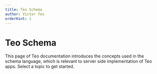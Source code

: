```yaml
---
title: Teo Schema
author: Victor Teo
orderHint: 1
---
```



# Teo Schema

This page of Teo documentation introduces the concepts used in the schema
language, which is relevant to server side implementation of Teo apps. Select
a topic to get started.

<TableOfContents />